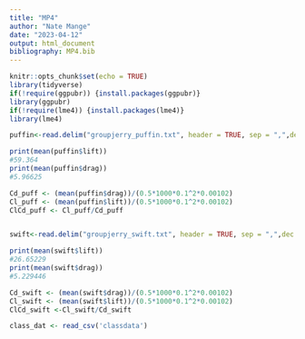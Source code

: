 ```yaml
---
title: "MP4"
author: "Nate Mange"
date: "2023-04-12"
output: html_document
bibliography: MP4.bib
---
```


```r
knitr::opts_chunk$set(echo = TRUE)
library(tidyverse)
if(!require(ggpubr)) {install.packages(ggpubr)}
library(ggpubr)
if(!require(lme4)) {install.packages(lme4)}
library(lme4)
```

```r
puffin<-read.delim("groupjerry_puffin.txt", header = TRUE, sep = ",",dec = ".")

print(mean(puffin$lift))
#59.364
print(mean(puffin$drag))
#5.96625

Cd_puff <- (mean(puffin$drag))/(0.5*1000*0.1^2*0.00102)
Cl_puff <- (mean(puffin$lift))/(0.5*1000*0.1^2*0.00102)
ClCd_puff <- Cl_puff/Cd_puff


swift<-read.delim("groupjerry_swift.txt", header = TRUE, sep = ",",dec = ".")

print(mean(swift$lift))
#26.65229
print(mean(swift$drag))
#5.229446

Cd_swift <- (mean(swift$drag))/(0.5*1000*0.1^2*0.00102)
Cl_swift <- (mean(swift$lift))/(0.5*1000*0.1^2*0.00102)
ClCd_swift <-Cl_swift/Cd_swift

```
```r
class_dat <- read_csv('classdata')
```



